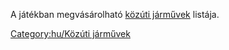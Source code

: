 

A játékban megvásárolható [[hu/Manual/Base Set/Vehicles/Közúti járművek|közúti járművek]] listája.

[[Category:hu/Közúti járművek]]